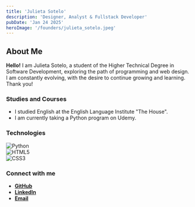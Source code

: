 ```yaml
---
title: 'Julieta Sotelo'
description: 'Designer, Analyst & Fullstack Developer'
pubDate: 'Jan 24 2025'
heroImage: '/founders/julieta_sotelo.jpeg'
---
```

## About Me

**Hello!** I am Julieta Sotelo, a student of the Higher Technical Degree in Software Development, exploring the path of programming and web design. I am constantly evolving, with the desire to continue growing and learning. Thank you!

### Studies and Courses

- I studied English at the English Language Institute "The House".
- I am currently taking a Python program on Udemy.

### Technologies

![Python](https://img.shields.io/badge/python-3670A0?style=for-the-badge&logo=python&logoColor=ffdd54)  
![HTML5](https://img.shields.io/badge/html5-%23E34F26.svg?style=for-the-badge&logo=html5&logoColor=white)  
![CSS3](https://img.shields.io/badge/css3-%231572B6.svg?style=for-the-badge&logo=css3&logoColor=white)  

### Connect with me

- **[GitHub](https://github.com/JuuSotelo)**  
- **[LinkedIn](https://www.linkedin.com/in/julieta-sotelo-54181a347/)**  
- **[Email](mailto:jsoteloanzorena@gmail.com)**